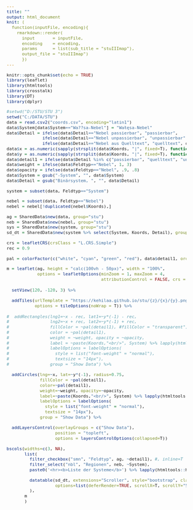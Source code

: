 ---
title: ""
output: html_document
knit: (
  function(inputFile, encoding){
    rmarkdown::render( 
      input       = inputFile, 
      encoding    = encoding, 
      params      = list(sub_title = "stuIIImap"),      
      output_file = "stuIIImap") 
      })
---

<style type="text/css">
body{
  font-size: 13px;
}
.main-container {
  max-width: 100%;
  margin-left: 12px;
  margin-right: auto;
  margin-top: 12px;
}
</style>


```{r setup, include=FALSE}
knitr::opts_chunk$set(echo = TRUE)
library(leaflet)
library(htmltools)
library(crosstalk)
library(DT)
library(dplyr)
```

```{r load data, include=FALSE}
#setwd("D:/STU/STU 3")
setwd("C:/DATA/STU")
data = read.csv2("coords.csv", encoding="latin1")
data$System[data$System=="Wa??sa-Nebel"] = "Wałęsa-Nebel"
data$Detail = ifelse(data$Detail=="Nebel passierbar", "passierbar", 
              ifelse(data$Detail=="Nebel unpassierbar", "unpassierbar", 
              ifelse(data$Detail=="Nebel aus Quelltext", "quelltext", data$Detail)))
data$x = as.numeric(sapply(strsplit(data$Koords, "|", fixed=T), function(x) x[1])) * 1.937 + .78
data$y = as.numeric(sapply(strsplit(data$Koords, "|", fixed=T), function(x) x[2])) * 1.937 + .78
data$detail1 = ifelse(data$Detail %in% c("passierbar", "quelltext", "unpassierbar"), data$Detail, "System")
data$weight = ifelse(data$Feldtyp=="Nebel", 1, 3)
data$opacity = ifelse(data$Feldtyp=="Nebel", .9, .8)
data$System = gsub("-System", "", data$System)
data$Detail = gsub("Binärsystem, ", "", data$Detail)

system = subset(data, Feldtyp=="System")

nebel = subset(data, Feldtyp=="Nebel")
nebel = nebel[!duplicated(nebel$Koords),]

ag = SharedData$new(data, group="stu")
neb = SharedData$new(nebel, group="stu")
sys = SharedData$new(system, group="stu")
sd_dt = SharedData$new(system %>% select(System, Koords, Detail), group="stu")
```

```{r leaflet, echo=FALSE}

crs = leafletCRS(crsClass = "L.CRS.Simple")                                     # code = "EPSG:4326"
rec = 0.9

pal = colorFactor(c("white", "cyan", "green", "red"), data$detail1, ordered=T)

m = leaflet(ag, height = "calc(100vh - 50px)", width = "100%", 
            options = leafletOptions(minZoom = 1, maxZoom = 4, 
                                     attributionControl = FALSE, crs = crs)) %>% 
  
  setView(120, -120, 3) %>% 
  
  addTiles(urlTemplate = "https://kehilaa.github.io/stu/{z}/{x}/{y}.png",
           options = tileOptions(noWrap = T)) %>% 
  
#  addRectangles(lng1=~x - rec, lat1=~y*(-1) - rec, 
#                lng2=~x + rec, lat2=~y*(-1) + rec, 
#                fillColor = ~pal(detail1), #fillColor = "transparent", 
#                color = ~pal(detail1), 
#                weight = ~weight, opacity = ~opacity,
#                label = ~paste(Koords,"<br/>", System) %>% lapply(htmltools::HTML), #lab.nebel, 
#                labelOptions = labelOptions(
#                  style = list("font-weight" = "normal"),
#                  textsize = "14px"), 
#                group = "Show Data") %>% 
  
  addCircles(lng=~x, lat=~y*(-1), radius=0.75, 
             fillColor = ~pal(detail1), 
             color=~pal(detail1), 
             weight=~weight, opacity=~opacity, 
             label=~paste(Koords,"<br/>", System) %>% lapply(htmltools::HTML), #lab.system, 
             labelOptions = labelOptions(
               style = list("font-weight" = "normal"),
               textsize = "14px"), 
             group = "Show Data") %>% 
  
  addLayersControl(overlayGroups = c("Show Data"), 
                   position = "topleft", 
                   options = layersControlOptions(collapsed=T))

bscols(widths=c(3, NA),
       list(
         filter_checkbox("smn", "Feldtyp", ag, ~detail1), #, inline=T
         filter_select("nbl", "Regionen", neb, ~System), 
         paste0('<hr><b>Liste der Systeme</b>') %>% lapply(htmltools::HTML),

         datatable(sd_dt, extensions="Scroller", style="bootstrap", class="compact", width="100%", 
                   options=list(deferRender=TRUE, scrollX=T, scrollY="50vH", scroller=TRUE))
         ), 
       m
       )

```


